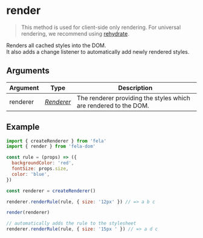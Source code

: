 # render

> This method is used for client-side only rendering. For universal rendering, we recommend using [rehydrate](rehydrate.md).

Renders all cached styles into the DOM.<br />
It also adds a change listener to automatically add newly rendered styles.

## Arguments

| Argument | Type                              | Description                                                      |
| -------- | --------------------------------- | ---------------------------------------------------------------- |
| renderer | [_Renderer_](../fela/Renderer.md) | The renderer providing the styles which are rendered to the DOM. |

## Example

```javascript
import { createRenderer } from 'fela'
import { render } from 'fela-dom'

const rule = (props) => ({
  backgroundColor: 'red',
  fontSize: props.size,
  color: 'blue',
})

const renderer = createRenderer()

renderer.renderRule(rule, { size: '12px' }) // => a b c

render(renderer)

// automatically adds the rule to the stylesheet
renderer.renderRule(rule, { size: '15px ' }) // => a d c
```
